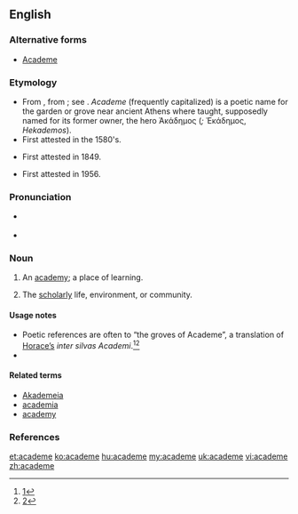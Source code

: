 ==English==

===Alternative forms===
* [[Academe]]

===Etymology===
* From {{etyl|NL.}} {{term|academia|lang=la}}, from {{etyl|grc}} {{term|Ἀκαδημία|tr=Akadēmia|lang=grc}}; see {{term|academy|lang=en}}. ''Academe'' (frequently capitalized) is a poetic name for the garden or grove near ancient Athens where {{w|Plato}} taught, supposedly named for its former owner, the hero Ἀκάδημος (''{{w|Akademos}};'' Ἑκάδημος, ''Hekademos'').
* First attested in the 1580's.
* {{sense|scholarly life, environment, or community}} First attested in 1849.
* {{sense|lower case}}  First attested in 1956.

===Pronunciation===
* {{a|UK}} {{IPA|/ˈækədiːm/}}
* {{a|US}} {{IPA|/ˈæk.ə.ˌdim/}}
*: {{rhymes|iːm}}

===Noun===
{{en-noun}}

# {{context|poetic|}} An [[academy]]; a place of learning.
# {{context|poetic|}} The [[scholarly]] life, environment, or community.

====Usage notes====
* Poetic references are often to “the groves of Academe”, a translation of [[w:Horace|Horace’s]] ''inter silvas Academi''.<ref>[http://books.google.com/books?id=NHYXAAAAIAAJ&pg=RA3-PA169&dq=%22silvas+Academi%22&lr=&as_brr=1#PRA3-PA169,M1]</ref><ref>[http://books.google.com/books?id=nVE3QD1Y5RAC&pg=PA14&dq=%22silvas+Academi%22&lr=&sig=pymz2Xcnaldixpke_6QPFsNSGxk]</ref>
*

====Related terms====
* [[Akademeia]]
* [[academia]]
* [[academy]]

===References===
<references/>

[[et:academe]]
[[ko:academe]]
[[hu:academe]]
[[my:academe]]
[[uk:academe]]
[[vi:academe]]
[[zh:academe]]